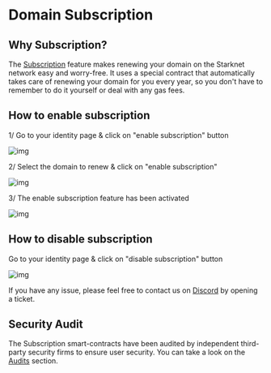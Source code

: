 # Domain Subscription

## Why Subscription?

The [Subscription](https://app.starknet.id/subscription) feature makes renewing your domain on the Starknet network easy and worry-free. It uses a special contract that automatically takes care of renewing your domain for you every year, so you don't have to remember to do it yourself or deal with any gas fees.

## How to enable subscription

1/ Go to your identity page & click on "enable subscription" button

![img](public/illustrations/enable.webp)

2/ Select the domain to renew & click on "enable subscription"

![img](public/illustrations/domain-renew-enable.webp)

3/ The enable subscription feature has been activated

![img](public/illustrations/validate.webp)

## How to disable subscription

Go to your identity page & click on "disable subscription" button

![img](public/illustrations/disable.webp)

If you have any issue, please feel free to contact us on [Discord](https://discord.com/invite/qypnmzkhbc) by opening a ticket.

## Security Audit

The Subscription smart-contracts have been audited by independent third-party security firms to ensure user security. You can take a look on the [Audits](https://github.com/starknet-id/auto_renew_contract/tree/main/audits) section.